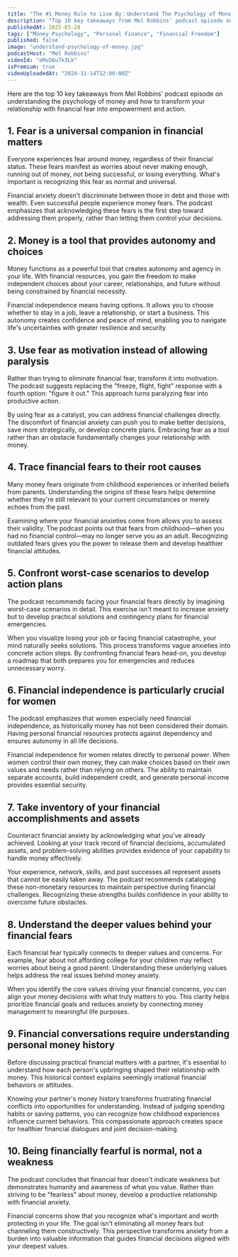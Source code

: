 ```yaml
---
title: "The #1 Money Rule to Live By：Understand The Psychology of Money"
description: "Top 10 key takeaways from Mel Robbins' podcast episode on understanding the psychology of money and how to transform your relationship with financial fear into empowerment and action."
publishedAt: 2025-03-28
tags: ["Money Psychology", "Personal Finance", "Financial Freedom"]
published: false
image: "understand-psychology-of-money.jpg"
podcastHost: "Mel Robbins"
videoId: "eMuS6u7k3Lk"
isPremium: true
videoUploadedAt: "2024-11-14T12:00:00Z"
---
```



<PodcastSummaryPageLayout frontmatter={frontmatter}>

Here are the top 10 key takeaways from Mel Robbins' podcast episode on understanding the psychology of money and how to transform your relationship with financial fear into empowerment and action.

## 1. Fear is a universal companion in financial matters

Everyone experiences fear around money, regardless of their financial status. These fears manifest as worries about never making enough, running out of money, not being successful, or losing everything. What's important is recognizing this fear as normal and universal.

Financial anxiety doesn't discriminate between those in debt and those with wealth. Even successful people experience money fears. The podcast emphasizes that acknowledging these fears is the first step toward addressing them properly, rather than letting them control your decisions.

## 2. Money is a tool that provides autonomy and choices

Money functions as a powerful tool that creates autonomy and agency in your life. With financial resources, you gain the freedom to make independent choices about your career, relationships, and future without being constrained by financial necessity.

Financial independence means having options. It allows you to choose whether to stay in a job, leave a relationship, or start a business. This autonomy creates confidence and peace of mind, enabling you to navigate life's uncertainties with greater resilience and security.

## 3. Use fear as motivation instead of allowing paralysis

Rather than trying to eliminate financial fear, transform it into motivation. The podcast suggests replacing the "freeze, flight, fight" response with a fourth option: "figure it out." This approach turns paralyzing fear into productive action.

By using fear as a catalyst, you can address financial challenges directly. The discomfort of financial anxiety can push you to make better decisions, save more strategically, or develop concrete plans. Embracing fear as a tool rather than an obstacle fundamentally changes your relationship with money.

## 4. Trace financial fears to their root causes

Many money fears originate from childhood experiences or inherited beliefs from parents. Understanding the origins of these fears helps determine whether they're still relevant to your current circumstances or merely echoes from the past.

Examining where your financial anxieties come from allows you to assess their validity. The podcast points out that fears from childhood—when you had no financial control—may no longer serve you as an adult. Recognizing outdated fears gives you the power to release them and develop healthier financial attitudes.

## 5. Confront worst-case scenarios to develop action plans

The podcast recommends facing your financial fears directly by imagining worst-case scenarios in detail. This exercise isn't meant to increase anxiety but to develop practical solutions and contingency plans for financial emergencies.

When you visualize losing your job or facing financial catastrophe, your mind naturally seeks solutions. This process transforms vague anxieties into concrete action steps. By confronting financial fears head-on, you develop a roadmap that both prepares you for emergencies and reduces unnecessary worry.

## 6. Financial independence is particularly crucial for women

The podcast emphasizes that women especially need financial independence, as historically money has not been considered their domain. Having personal financial resources protects against dependency and ensures autonomy in all life decisions.

Financial independence for women relates directly to personal power. When women control their own money, they can make choices based on their own values and needs rather than relying on others. The ability to maintain separate accounts, build independent credit, and generate personal income provides essential security.

## 7. Take inventory of your financial accomplishments and assets

Counteract financial anxiety by acknowledging what you've already achieved. Looking at your track record of financial decisions, accumulated assets, and problem-solving abilities provides evidence of your capability to handle money effectively.

Your experience, network, skills, and past successes all represent assets that cannot be easily taken away. The podcast recommends cataloging these non-monetary resources to maintain perspective during financial challenges. Recognizing these strengths builds confidence in your ability to overcome future obstacles.

## 8. Understand the deeper values behind your financial fears

Each financial fear typically connects to deeper values and concerns. For example, fear about not affording college for your children may reflect worries about being a good parent. Understanding these underlying values helps address the real issues behind money anxiety.

When you identify the core values driving your financial concerns, you can align your money decisions with what truly matters to you. This clarity helps prioritize financial goals and reduces anxiety by connecting money management to meaningful life purposes.

## 9. Financial conversations require understanding personal money history

Before discussing practical financial matters with a partner, it's essential to understand how each person's upbringing shaped their relationship with money. This historical context explains seemingly irrational financial behaviors or attitudes.

Knowing your partner's money history transforms frustrating financial conflicts into opportunities for understanding. Instead of judging spending habits or saving patterns, you can recognize how childhood experiences influence current behaviors. This compassionate approach creates space for healthier financial dialogues and joint decision-making.

## 10. Being financially fearful is normal, not a weakness

The podcast concludes that financial fear doesn't indicate weakness but demonstrates humanity and awareness of what you value. Rather than striving to be "fearless" about money, develop a productive relationship with financial anxiety.

Financial concerns show that you recognize what's important and worth protecting in your life. The goal isn't eliminating all money fears but channeling them constructively. This perspective transforms anxiety from a burden into valuable information that guides financial decisions aligned with your deepest values.

</PodcastSummaryPageLayout>
